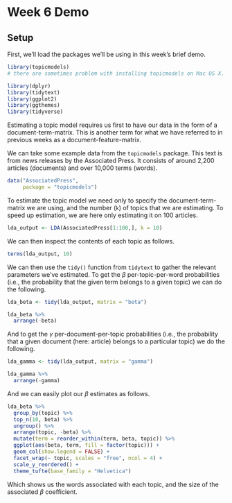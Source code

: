 # Week 6 Demo

## Setup
First, we'll load the packages we'll be using in this week's brief demo. 

```r
library(topicmodels)
# there are sometimes problem with installing topicmodels on Mac OS X. You can find help on Ken benoit's page here: https://kenbenoit.net/how-to-install-the-r-package-topicmodels-on-os-x/. For me, this required installing gsl and modeltools.

library(dplyr)
library(tidytext)
library(ggplot2)
library(ggthemes)
library(tidyverse)
```

Estimating a topic model requires us first to have our data in the form of a document-term-matrix. This is another term for what we have referred to in previous weeks as a document-feature-matrix.

We can take some example data from the `topicmodels` package. This text is from news releases by the Associated Press. It consists of around 2,200 articles (documents) and over 10,000 terms (words).

```r

data("AssociatedPress", 
     package = "topicmodels")

```

To estimate the topic model we need only to specify the document-term-matrix we are using, and the number (`k`) of topics that we are estimating. To speed up estimation, we are here only estimating it on 100 articles.

```r

lda_output <- LDA(AssociatedPress[1:100,], k = 10)

```

We can then inspect the contents of each topic as follows.

```r
terms(lda_output, 10)
```

We can then use the `tidy()` function from `tidytext` to gather the relevant parameters we've estimated. To get the $\beta$ per-topic-per-word probabilities (i.e., the probability that the given term belongs to a given topic) we can do the following.

```r

lda_beta <- tidy(lda_output, matrix = "beta")

lda_beta %>%
  arrange(-beta)

```

And to get the $\gamma$ per-document-per-topic probabilities (i.e., the probability that a given document (here: article) belongs to a particular topic) we do the following.


```r

lda_gamma <- tidy(lda_output, matrix = "gamma")

lda_gamma %>%
  arrange(-gamma)


```

And we can easily plot our $\beta$ estimates as follows.

```r

lda_beta %>%
  group_by(topic) %>%
  top_n(10, beta) %>%
  ungroup() %>%
  arrange(topic, -beta) %>%
  mutate(term = reorder_within(term, beta, topic)) %>%
  ggplot(aes(beta, term, fill = factor(topic))) +
  geom_col(show.legend = FALSE) +
  facet_wrap(~ topic, scales = "free", ncol = 4) +
  scale_y_reordered() +
  theme_tufte(base_family = "Helvetica")

```

Which shows us the words associated with each topic, and the size of the associated $\beta$ coefficient. 